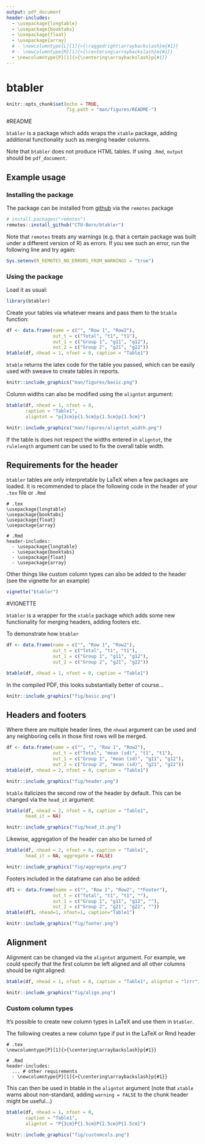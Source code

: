```yaml
---
output: pdf_document
header-includes:
  - \usepackage{longtable}
  - \usepackage{booktabs}
  - \usepackage{float}
  - \usepackage{array}
  # - \newcolumntype{L}[1]{>{\raggedright\arraybackslash}m{#1}}
  # - \newcolumntype{M}[1]{>{\centering\arraybackslash}m{#1}}
  - \newcolumntype{P}[1]{>{\centering\arraybackslash}p{#1}}
---
```


<!-- README.md is generated from README.Rmd. Please edit that file -->
<!-- USE THIS FILE TO CREATE THE FIGURES IN man/figures. Compile the PDF, take screenshots and save them as indicated in the knitr::include_graphics chunks -->

# btabler

<!--
`r badger::badge_custom("dev version", as.character(packageVersion("btabler")), "blue", "https://github.com/CTU-Bern/btabler")`
[![R-CMD-fullcheck](https://github.com/CTU-Bern/btabler/actions/workflows/R-CMD-full.yaml/badge.svg)](https://github.com/CTU-Bern/btabler/actions/workflows/R-CMD-full.yaml)
-->

```r
knitr::opts_chunk$set(echo = TRUE,
                      fig.path = "man/figures/README-")
```

#README

`btabler` is a package which adds wraps the `xtable` package, adding additional 
functionality such as merging header columns.

Note that `btabler` does not produce HTML tables. If using `.Rmd`, `output` should be 
`pdf_document`.

## Example usage 

### Installing the package

The package can be installed from [github](https://github.com/CTU-Bern/btabler) 
via the `remotes` package

```r
# install.packages("remotes")
remotes::install_github("CTU-Bern/btabler")
```

Note that `remotes` treats any warnings (e.g. that a certain package was built 
under a different version of R) as errors. If you see such an error, run the 
following line and try again:

```r
Sys.setenv(R_REMOTES_NO_ERRORS_FROM_WARNINGS = "true")
```

### Using the package 
Load it as usual:
```r
library(btabler)
```

Create your tables via whatever means and pass them to the `btable` function:
```r
df <- data.frame(name = c("", "Row 1", "Row2"),
                 out_t = c("Total", "t1", "t1"),
                 out_1 = c("Group 1", "g11", "g12"), 
                 out_2 = c("Group 2", "g21", "g22"))
btable(df, nhead = 1, nfoot = 0, caption = "Table1")
```

`btable` returns the latex code for the table you passed, which can be easily used 
with sweave to create tables in reports.

```r
knitr::include_graphics("man/figures/basic.png")
```



Column widths can also be modified using the `aligntot` argument:
```r
btable(df, nhead = 1, nfoot = 0, 
       caption = "Table1", 
       aligntot = "p{3cm}p{1.5cm}p{1.5cm}p{1.5cm}")
```
```r
knitr::include_graphics("man/figures/aligntot_width.png")
```

If the table is does not respect the widths entered in `aligntot`, the `rulelength` 
argument can be used to fix the overall table width.





## Requirements for the header

`btabler` tables are only interpretable by LaTeX when a few packages are loaded. 
It is recommended to place the following code in the header of your `.tex` file 
or `.Rmd`

```
# .tex
\usepackage{longtable}
\usepackage{booktabs}
\usepackage{float}
\usepackage{array}

# .Rmd
header-includes:
  - \usepackage{longtable}
  - \usepackage{booktabs}
  - \usepackage{float}
  - \usepackage{array}
```

Other things like custom column types can also be added to the header (see the 
vignette for an example)

```r
vignette("btabler")
```





#VIGNETTE


`btabler` is a wrapper for the `xtable` package which adds some new functionality 
for merging headers, adding footers etc.

To demonstrate how `btabler` 

```r
df <- data.frame(name = c("", "Row 1", "Row2"),
                 out_t = c("Total", "t1", "t1"),
                 out_1 = c("Group 1", "g11", "g12"), 
                 out_2 = c("Group 2", "g21", "g22"))
```


```r
btable(df, nhead = 1, nfoot = 0, caption = "Table1")
```

In the compiled PDF, this looks substantially better of course...

```r
knitr::include_graphics("fig/basic.png")
```

## Headers and footers

Where there are multiple header lines, the `nhead` argument can be used and any neighboring cells in those first rows will be merged. 

```r
df <- data.frame(name = c("", "", "Row 1", "Row2"),
                 out_t = c("Total", "mean (sd)", "t1", "t1"),
                 out_1 = c("Group 1", "mean (sd)", "g11", "g12"),
                 out_2 = c("Group 2", "mean (sd)", "g21", "g22"))
btable(df, nhead = 2, nfoot = 0, caption = "Table1")
```

```r
knitr::include_graphics("fig/header.png")
```

`btable` italicizes the second row of the header by default. This can be changed via the `head_it` argument:

```r
btable(df, nhead = 2, nfoot = 0, caption = "Table1", 
       head_it = NA)
```
```r
knitr::include_graphics("fig/head_it.png")
```

Likewise, aggregation of the header can also be turned of
```r
btable(df, nhead = 2, nfoot = 0, caption = "Table1", 
       head_it = NA, aggregate = FALSE)
```
```r
knitr::include_graphics("fig/aggregate.png")
```

Footers included in the dataframe can also be added:
```r
df1 <- data.frame(name = c("", "Row 1", "Row2", "*Footer"),
                 out_t = c("Total", "t1", "t1", ""),
                 out_1 = c("Group 1", "g11", "g12", ""),
                 out_2 = c("Group 2", "g21", "g22", ""))
btable(df1, nhead=1, nfoot=1, caption="Table1")
```

```r
knitr::include_graphics("fig/footer.png")
```

## Alignment

Alignment can be changed via the `aligntot` argument. For example, we could specify 
that the first column be left aligned and all other columns should be right aligned:
```r
btable(df, nhead = 1, nfoot = 0, caption = "Table1", aligntot = "lrrr")
```
```r
knitr::include_graphics("fig/align.png")
```



### Custom column types 

It's possible to create new column types in LaTeX and use them in `btabler`.

The following creates a new column type if put in the LaTeX or Rmd header
```
# .tex
\newcolumntype{P}[1]{>{\centering\arraybackslash}p{#1}}

# .Rmd
header-includes:
  ... # other requirements
  - \newcolumntype{P}[1]{>{\centering\arraybackslash}p{#1}}
```

This can then be used in btable in the `aligntot` argument (note that `xtable` 
warns about non-standard, adding `warning = FALSE` to the chunk header might be 
useful...)

```r
btable(df, nhead = 1, nfoot = 0, 
       caption = "Table1", 
       aligntot = "P{3cm}P{1.5cm}P{1.5cm}P{1.5cm}")
```

```r
knitr::include_graphics("fig/customcols.png")
```
